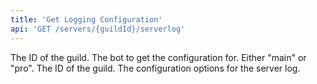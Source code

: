 ```yaml
---
title: 'Get Logging Configuration'
api: 'GET /servers/{guildId}/serverlog'
---
```


<ParamField path="guild ID" type="string">
  The ID of the guild.
</ParamField>

<ParamField query="bot" type="string" default="main">
  The bot to get the configuration for. Either "main" or "pro".
</ParamField>

<ResponseField name="id" type="string" required>
  The ID of the guild.
</ResponseField>

<ResponseField name="options" type="object" required>
  The configuration options for the server log.
</ResponseField>